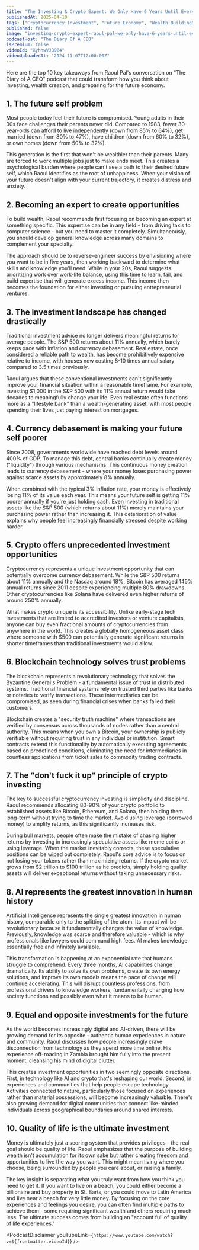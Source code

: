 ```yaml
---
title: "The Investing & Crypto Expert: We Only Have 6 Years Until Everything Changes! - Raoul Pal"
publishedAt: 2025-04-10
tags: ["Cryptocurrency Investment", "Future Economy", "Wealth Building"]
published: false
image: "investing-crypto-expert-raoul-pal-we-only-have-6-years-until-everything-changes.jpg"
podcastHost: "The Diary Of A CEO"
isPremium: false
videoId: "XyhhwVJB9Z4"
videoUploadedAt: "2024-11-07T12:00:00Z"
---
```



<PodcastSummaryPageLayout frontmatter={frontmatter}>

Here are the top 10 key takeaways from Raoul Pal's conversation on "The Diary of A CEO" podcast that could transform how you think about investing, wealth creation, and preparing for the future economy.

## 1. The future self problem

Most people today feel their future is compromised. Young adults in their 30s face challenges their parents never did. Compared to 1983, fewer 30-year-olds can afford to live independently (down from 85% to 64%), get married (down from 80% to 47%), have children (down from 60% to 32%), or own homes (down from 50% to 32%).

This generation is the first that won't be wealthier than their parents. Many are forced to work multiple jobs just to make ends meet. This creates a psychological burden where people can't see a path to their desired future self, which Raoul identifies as the root of unhappiness. When your vision of your future doesn't align with your current trajectory, it creates distress and anxiety.

## 2. Becoming an expert to create opportunities

To build wealth, Raoul recommends first focusing on becoming an expert at something specific. This expertise can be in any field - from driving taxis to computer science - but you need to master it completely. Simultaneously, you should develop general knowledge across many domains to complement your specialty.

The approach should be to reverse-engineer success by envisioning where you want to be in five years, then working backward to determine what skills and knowledge you'll need. While in your 20s, Raoul suggests prioritizing work over work-life balance, using this time to learn, fail, and build expertise that will generate excess income. This income then becomes the foundation for either investing or pursuing entrepreneurial ventures.

## 3. The investment landscape has changed drastically

Traditional investment advice no longer delivers meaningful returns for average people. The S&P 500 returns about 11% annually, which barely keeps pace with inflation and currency debasement. Real estate, once considered a reliable path to wealth, has become prohibitively expensive relative to income, with houses now costing 8-10 times annual salary compared to 3.5 times previously.

Raoul argues that these conventional investments can't significantly improve your financial situation within a reasonable timeframe. For example, investing $1,000 in the S&P 500 with its 11% annual return would take decades to meaningfully change your life. Even real estate often functions more as a "lifestyle bank" than a wealth-generating asset, with most people spending their lives just paying interest on mortgages.

## 4. Currency debasement is making your future self poorer

Since 2008, governments worldwide have reached debt levels around 400% of GDP. To manage this debt, central banks continually create money ("liquidity") through various mechanisms. This continuous money creation leads to currency debasement - where your money loses purchasing power against scarce assets by approximately 8% annually.

When combined with the typical 3% inflation rate, your money is effectively losing 11% of its value each year. This means your future self is getting 11% poorer annually if you're just holding cash. Even investing in traditional assets like the S&P 500 (which returns about 11%) merely maintains your purchasing power rather than increasing it. This deterioration of value explains why people feel increasingly financially stressed despite working harder.

## 5. Crypto offers unprecedented investment opportunities

Cryptocurrency represents a unique investment opportunity that can potentially overcome currency debasement. While the S&P 500 returns about 11% annually and the Nasdaq around 18%, Bitcoin has averaged 145% annual returns since 2011 despite experiencing multiple 80% drawdowns. Other cryptocurrencies like Solana have delivered even higher returns of around 250% annually.

What makes crypto unique is its accessibility. Unlike early-stage tech investments that are limited to accredited investors or venture capitalists, anyone can buy even fractional amounts of cryptocurrencies from anywhere in the world. This creates a globally homogeneous asset class where someone with $500 can potentially generate significant returns in shorter timeframes than traditional investments would allow.

## 6. Blockchain technology solves trust problems

The blockchain represents a revolutionary technology that solves the Byzantine General's Problem - a fundamental issue of trust in distributed systems. Traditional financial systems rely on trusted third parties like banks or notaries to verify transactions. These intermediaries can be compromised, as seen during financial crises when banks failed their customers.

Blockchain creates a "security truth machine" where transactions are verified by consensus across thousands of nodes rather than a central authority. This means when you own a Bitcoin, your ownership is publicly verifiable without requiring trust in any individual or institution. Smart contracts extend this functionality by automatically executing agreements based on predefined conditions, eliminating the need for intermediaries in countless applications from ticket sales to commodity trading contracts.

## 7. The "don't fuck it up" principle of crypto investing

The key to successful cryptocurrency investing is simplicity and discipline. Raoul recommends allocating 80-90% of your crypto portfolio to established assets like Bitcoin, Ethereum, and Solana, then holding them long-term without trying to time the market. Avoid using leverage (borrowed money) to amplify returns, as this significantly increases risk.

During bull markets, people often make the mistake of chasing higher returns by investing in increasingly speculative assets like meme coins or using leverage. When the market inevitably corrects, these speculative positions can be wiped out completely. Raoul's core advice is to focus on not losing your tokens rather than maximizing returns. If the crypto market grows from $2 trillion to $100 trillion as he predicts, simply holding quality assets will deliver exceptional returns without taking unnecessary risks.

## 8. AI represents the greatest innovation in human history

Artificial Intelligence represents the single greatest innovation in human history, comparable only to the splitting of the atom. Its impact will be revolutionary because it fundamentally changes the value of knowledge. Previously, knowledge was scarce and therefore valuable - which is why professionals like lawyers could command high fees. AI makes knowledge essentially free and infinitely available.

This transformation is happening at an exponential rate that humans struggle to comprehend. Every three months, AI capabilities change dramatically. Its ability to solve its own problems, create its own energy solutions, and improve its own models means the pace of change will continue accelerating. This will disrupt countless professions, from professional drivers to knowledge workers, fundamentally changing how society functions and possibly even what it means to be human.

## 9. Equal and opposite investments for the future

As the world becomes increasingly digital and AI-driven, there will be growing demand for its opposite - authentic human experiences in nature and community. Raoul discusses how people increasingly crave disconnection from technology as they spend more time online. His experience off-roading in Zambia brought him fully into the present moment, cleansing his mind of digital clutter.

This creates investment opportunities in two seemingly opposite directions. First, in technology like AI and crypto that's reshaping our world. Second, in experiences and communities that help people escape technology. Activities connected to nature, particularly those focused on experiences rather than material possessions, will become increasingly valuable. There's also growing demand for digital communities that connect like-minded individuals across geographical boundaries around shared interests.

## 10. Quality of life is the ultimate investment

Money is ultimately just a scoring system that provides privileges - the real goal should be quality of life. Raoul emphasizes that the purpose of building wealth isn't accumulation for its own sake but rather creating freedom and opportunities to live the way you want. This might mean living where you choose, being surrounded by people you care about, or raising a family.

The key insight is separating what you truly want from how you think you need to get it. If you want to live on a beach, you could either become a billionaire and buy property in St. Barts, or you could move to Latin America and live near a beach for very little money. By focusing on the core experiences and feelings you desire, you can often find multiple paths to achieve them - some requiring significant wealth and others requiring much less. The ultimate success comes from building an "account full of quality of life experiences."

<PodcastDisclaimer
  youTubeLink={`https://www.youtube.com/watch?v=${frontmatter.videoId}`}
/>

</PodcastSummaryPageLayout>
